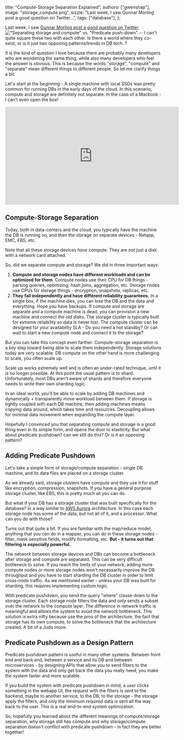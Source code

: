   title: "Compute-Storage Separation Explained",
  authors: ["gwenshap"],
  image: "storage_compute.png",
  sizzle: "Last week, I saw Gunnar Morling post a good question on Twitter...",
  tags: ["database"],
};

Last week, I saw [Gunnar Morling post a good question on Twitter](https://twitter.com/gunnarmorling/status/1610203324963516417):
!["Separating storage and compute" vs. "Predicate push-down" -- I can't quite square these two with each other. Is there a world where they co-exist, or is it just two opposing patterns/trends in DB tech. ?](/img/storage-compute/tweet-gunnar.png)

It is the kind of question I love because there are probably many developers who are wondering the same thing, while also many developers who feel the answer is obvious. This is because the words "storage", "compute" and "separate" mean different things to different people. So let me clarify things a bit.

Let's start at the beginning - A single machine with local SSDs was pretty common for running DBs in the early days of the cloud. In this scenario, compute and storage are definitely not separate. In the case of a Macbook - I can't even open the box!

<iframe
  width="560"
  height="315"
  src="https://www.youtube.com/embed/oi4nDjrZTKY"
  title="YouTube video player"
  frameborder="0"
  allow="accelerometer; autoplay; clipboard-write; encrypted-media; gyroscope; picture-in-picture; web-share"
  allowfullscreen
></iframe>

## Compute-Storage Separation

Today, both in data-centers and the cloud, you typically have the machine the DB is running on, and then the storage on separate devices - Netapp, EMC, EBS, etc.

Note that all these storage devices _have_ compute. They are not just a disk with a network card attached.

So, did we separate compute and storage? We did in three important ways:

1. **Compute and storage nodes have different workloads and can be optimized for them**. Compute nodes use their CPU for DB things - parsing queries, optimizing, hash joins, aggregation, etc. Storage nodes use CPUs for storage things - encryption, snapshots, replicas, etc.
2. **They fail independently and have different reliability guarantees.** In a single box, if the machine dies, you can lose the DB and the data and everything. Hope you have backups. If compute and storage are separate and a compute machine is dead, you can provision a new machine and connect the old disks. The storage cluster is typically built for extreme reliability so data is never lost. The compute cluster can be designed for your availability SLA - Do you need a hot standby? Or can wait to start a new compute node and connect it to the storage?

But you can take this concept even farther. Compute-storage separation is a key step toward being able to scale them independently. Storage solutions today are very scalable. DB compute on the other hand is more challenging to scale, you often scale up.

Scale up works extremely well and is often an under-rated technique, until it is no longer possible. At this point the usual pattern is to shard. Unfortunately, most DBs aren't aware of shards and therefore everyone needs to write their own sharding logic.

In an ideal world, you'll be able to scale by adding DB machines and dynamically + transparently move workload between them. If storage is tightly coupled with each DB machine, then adding machines means copying data around, which takes time and resources. Decoupling allows for minimal data movement when expanding the compute layer.

Hopefully I convinced you that separating compute and storage is a good thing even in its simple form, and opens the door to elasticity. But what about predicate pushdown? can we still do this? Or is it an opposing pattern?

## Adding Predicate Pushdown

Let's take a simple form of storage/compute separation - single DB machine, and its data files are placed on a storage cluster.

As we already said, storage clusters have compute and they use it for stuff like encryption, compression, snapshots. If you have a general purpose storage cluster, like EBS, this is pretty much all you can do.

But what if your DB has a storage cluster that was built specifically for the database? In a way similar to [AWS Aurora](https://web.stanford.edu/class/cs245/readings/aurora.pdf) architecture. In this case each storage node has some of the data, but not all of it, and a processor. What can you do with those?

Turns out that quite a bit. If you are familiar with the map/reduce model, anything that you can do in a mapper, you can do in these storage nodes - filter, mask sensitive fields, modify formatting, etc. **But - it turns out that filtering is especially powerful.**

The network between storage devices and DBs can become a bottleneck after storage and compute are separated. This can be very difficult bottleneck to solve. If you reach the limits of your network, adding more compute nodes or more storage nodes won't necessarily improve the DB throughput and you have to start sharding the DB cluster in order to limit cross-node traffic. As we mentioned earlier - unless your DB was built for sharding, this requires implementing custom logic.

With predicate pushdown, you send the query "where" clause down to the storage cluster. Each storage node filters the data and only sends a subset over the network to the compute layer. The difference in network traffic is meaningful and allows the system to avoid the network bottleneck. This solution is extra nifty because use the pros of the architecture, the fact that storage has its own compute, to solve the bottleneck that the architecture created. A bit of a Judo move.

## Predicate Pushdown as a Design Pattern

Predicate pushdown pattern is useful in many other systems. Between front end and back end, between a service and its DB and between microservices - by designing APIs that allow you to send filters to the system with the data and only get back the data you really need, you make the system faster and more scalable.

If you build the system with predicate pushdown in mind, a user clicks something in the webapp UI, the request with the filters is sent to the backend, maybe to another service, to the DB, to the storage - the storage apply the filters, and only the minimum required data is sent all the way back to the user. This is a real end-to-end system optimization.

So, hopefully you learned about the different meanings of compute/storage separation, why storage still has compute and why storage/compute separation doesn't conflict with predicate pushdown - in fact they are better together!
